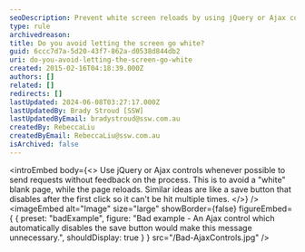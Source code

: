 ```yaml
---
seoDescription: Prevent white screen reloads by using jQuery or Ajax controls to send requests without feedback.
type: rule
archivedreason:
title: Do you avoid letting the screen go white?
guid: 6ccc7d7a-5d20-43f7-862a-d0538d844db2
uri: do-you-avoid-letting-the-screen-go-white
created: 2015-02-16T04:18:39.000Z
authors: []
related: []
redirects: []
lastUpdated: 2024-06-08T03:27:17.000Z
lastUpdatedBy: Brady Stroud [SSW]
lastUpdatedByEmail: bradystroud@ssw.com.au
createdBy: RebeccaLiu
createdByEmail: RebeccaLiu@ssw.com.au
isArchived: false
---
```


<introEmbed
  body={<>
Use jQuery or Ajax controls whenever possible to send requests without feedback on the process. This is to avoid a "white" blank page, while the page reloads. Similar ideas are like a save button that disables after the first click so it can't be hit multiple times.
  </>}
/>
<imageEmbed
  alt="Image"
  size="large"
  showBorder={false}
  figureEmbed={ {
    preset: "badExample",
    figure: "Bad example - An Ajax control which automatically disables the save button would make this message unnecessary.",
    shouldDisplay: true
  } }
  src="/Bad-AjaxControls.jpg"
/>
